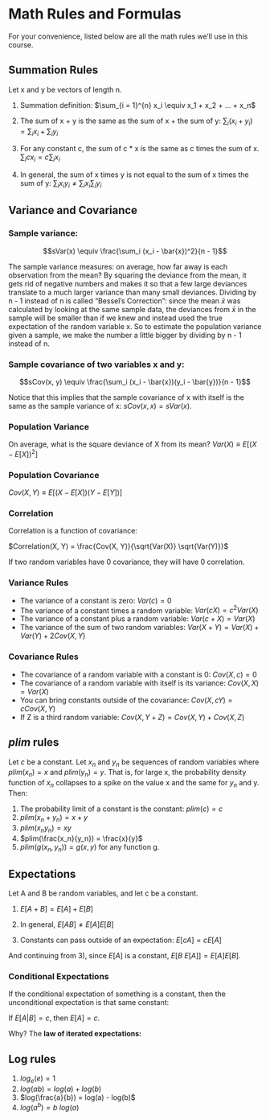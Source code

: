 # Math Rules and Formulas {.unnumbered}

For your convenience, listed below are all the math rules we'll use in this course.

## Summation Rules

Let x and y be vectors of length n.

1. Summation definition: $\sum_{i = 1}^{n} x_i \equiv x_1 + x_2 + ... + x_n$

2. The sum of x + y is the same as the sum of x + the sum of y: $\sum_i (x_i + y_i) = \sum_i x_i + \sum_i y_i$

3. For any constant c, the sum of c * x is the same as c times the sum of x. $\sum_i c x_i = c \sum_i x_i$

4. In general, the sum of x times y is not equal to the sum of x times the sum of y: $\sum_i x_i  y_i \neq \sum_i x_i  \sum_i y_i$

## Variance and Covariance

### Sample variance:
  
  $$sVar(x) \equiv \frac{\sum_i (x_i - \bar{x})^2}{n - 1}$$
  
  The sample variance measures: on average, how far away is each observation from the mean? By squaring the deviance from the mean, it gets rid of negative numbers and makes it so that a few large deviances translate to a much larger variance than many small deviances. Dividing by n - 1 instead of n is called "Bessel's Correction": since the mean $\bar{x}$ was calculated by looking at the same sample data, the deviances from $\bar{x}$ in the sample will be smaller than if we knew and instead used the true expectation of the random variable x. So to estimate the population variance given a sample, we make the number a little bigger by dividing by n - 1 instead of n.

### Sample covariance of two variables x and y:

  $$sCov(x, y) \equiv \frac{\sum_i (x_i - \bar{x})(y_i - \bar{y})}{n - 1}$$

  Notice that this implies that the sample covariance of x with itself is the same as the sample variance of x: $sCov(x, x) = sVar(x)$.

### Population Variance

On average, what is the square deviance of X from its mean? $Var(X) \equiv E[(X - E[X])^2]$

### Population Covariance

$Cov(X, Y) \equiv E[(X - E[X])(Y - E[Y])]$

### Correlation

Correlation is a function of covariance:

$Correlation(X, Y) = \frac{Cov(X, Y)}{\sqrt{Var(X)} \sqrt{Var(Y)}}$

If two random variables have 0 covariance, they will have 0 correlation.

### Variance Rules
  - The variance of a constant is zero: $Var(c) = 0$
  - The variance of a constant times a random variable: $Var(cX) = c^2 Var(X)$
  - The variance of a constant plus a random variable: $Var(c + X) = Var(X)$
  - The variance of the sum of two random variables: $Var(X + Y) = Var(X) + Var(Y) + 2 Cov(X, Y)$

### Covariance Rules
  - The covariance of a random variable with a constant is 0: $Cov(X, c) = 0$
  - The covariance of a random variable with itself is its variance: $Cov(X, X) = Var(X)$
  - You can bring constants outside of the covariance: $Cov(X, c Y) = c Cov(X, Y)$
  - If Z is a third random variable: $Cov(X, Y + Z) = Cov(X, Y) + Cov(X, Z)$

## $plim$ rules

Let $c$ be a constant. Let $x_n$ and $y_n$ be sequences of random variables where $plim(x_n) = x$ and $plim(y_n) = y$. That is, for large x, the probability density function of $x_n$ collapses to a spike on the value x and the same for $y_n$ and y. Then:

1) The probability limit of a constant is the constant: $plim(c) = c$
2) $plim(x_n + y_n) = x + y$
3) $plim(x_n y_n) = x y$
4) $plim(\frac{x_n}{y_n}) = \frac{x}{y}$
5) $plim(g(x_n, y_n)) = g(x, y)$ for any function g.

## Expectations

Let A and B be random variables, and let c be a constant.

1) $E[A + B] = E[A] + E[B]$

2) In general, $E[A B] \neq E[A] E[B]$

3) Constants can pass outside of an expectation: $E[c A] = c E[A]$

And continuing from 3), since $E[A]$ is a constant, $E[B \ E[A]] = E[A] E[B]$.

### Conditional Expectations

If the conditional expectation of something is a constant, then the unconditional expectation is that same constant:

If $E[A | B] = c$, then $E[A] = c$.

Why? The **law of iterated expectations:**

\begin{align*}
E[A] &= E \left [ E[A | B] \right ] \\
&= E[c] \\
&= c
\end{align*}

## Log rules

1. $log_e(e) = 1$
2. $log(a b) = log(a) + log(b)$
3. $log(\frac{a}{b}) = log(a) - log(b)$
4. $log(a^b) = b \ log(a)$
